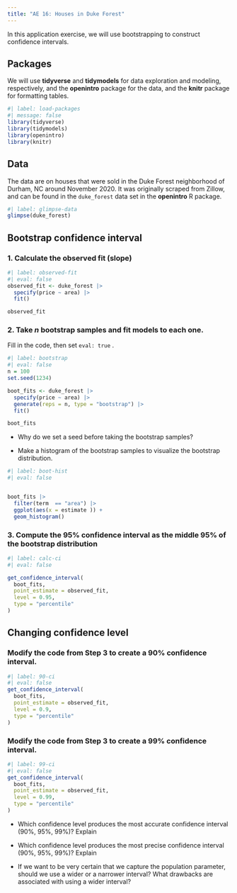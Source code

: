 ```yaml
---
title: "AE 16: Houses in Duke Forest"
---
```


In this application exercise, we will use bootstrapping to construct confidence intervals.

## Packages

We will use **tidyverse** and **tidymodels** for data exploration and modeling, respectively, and the **openintro** package for the data, and the **knitr** package for formatting tables.

```r
#| label: load-packages
#| message: false
library(tidyverse)
library(tidymodels)
library(openintro)
library(knitr)
```

## Data

The data are on houses that were sold in the Duke Forest neighborhood of Durham, NC around November 2020.
It was originally scraped from Zillow, and can be found in the `duke_forest` data set in the **openintro** R package.

```r
#| label: glimpse-data
glimpse(duke_forest)
```

## Bootstrap confidence interval

### 1. Calculate the observed fit (slope)

```r
#| label: observed-fit
#| eval: false
observed_fit <- duke_forest |>
  specify(price ~ area) |>
  fit()

observed_fit
```

### 2. Take *n* bootstrap samples and fit models to each one.

Fill in the code, then set `eval: true` .

```r
#| label: bootstrap
#| eval: false
n = 100
set.seed(1234)

boot_fits <- duke_forest |>
  specify(price ~ area) |>
  generate(reps = n, type = "bootstrap") |>
  fit()

boot_fits
```

-   Why do we set a seed before taking the bootstrap samples?

-   Make a histogram of the bootstrap samples to visualize the bootstrap distribution.

```r
#| label: boot-hist
#| eval: false


boot_fits |>
  filter(term  == "area") |>
  ggplot(aes(x = estimate )) +
  geom_histogram()
```

### 3. Compute the 95% confidence interval as the middle 95% of the bootstrap distribution

```r
#| label: calc-ci
#| eval: false

get_confidence_interval(
  boot_fits, 
  point_estimate = observed_fit, 
  level = 0.95,
  type = "percentile"
)
```

## Changing confidence level

### Modify the code from Step 3 to create a 90% confidence interval.

```r
#| label: 90-ci
#| eval: false
get_confidence_interval(
  boot_fits, 
  point_estimate = observed_fit, 
  level = 0.9,
  type = "percentile"
)
```

### Modify the code from Step 3 to create a 99% confidence interval.

```r
#| label: 99-ci
#| eval: false
get_confidence_interval(
  boot_fits, 
  point_estimate = observed_fit, 
  level = 0.99,
  type = "percentile"
)
```

-   Which confidence level produces the most accurate confidence interval (90%, 95%, 99%)?
    Explain

-   Which confidence level produces the most precise confidence interval (90%, 95%, 99%)?
    Explain

-   If we want to be very certain that we capture the population parameter, should we use a wider or a narrower interval?
    What drawbacks are associated with using a wider interval?
